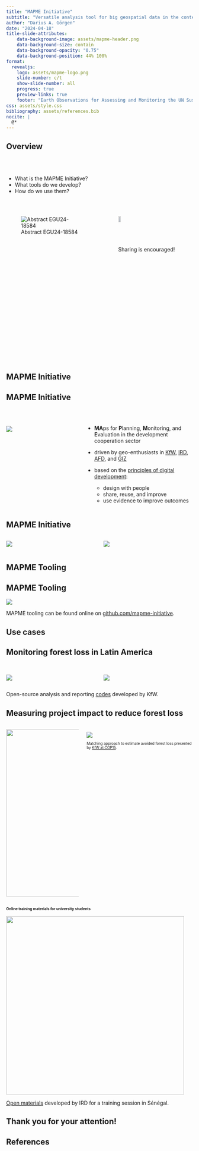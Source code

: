 ```yaml
---
title: "MAPME Initiative"
subtitle: "Versatile analysis tool for big geospatial data in the context of sustainable development"
author: "Darius A. Görgen"
date: "2024-04-18"
title-slide-attributes:
    data-background-image: assets/mapme-header.png
    data-background-size: contain
    data-background-opacity: "0.75"
    data-background-position: 44% 100%
format: 
  revealjs: 
    logo: assets/mapme-logo.png
    slide-number: c/t
    show-slide-number: all
    progress: true
    preview-links: true
    footer: "Earth Observations for Assessing and Monitoring the UN Sustainable Development Goals (ITS3.3/ESSI4.1) - EGU2024 - Vienna"
css: assets/style.css
bibliography: assets/references.bib
nocite: |
  @*
---
```


## Overview {.smaller}

<br>
<br>

- What is the MAPME Initiative?
- What tools do we develop?
- How do we use them?

<br>


::: columns

::: {.column width="50%"}
![Abstract EGU24-18584](assets/egu24-18584-qr.png){fig-align="left"}
:::

::: {.column width="50%"}
![Sharing is encouraged!](assets/egu2024-sharing-is-encouraged.png){width="20%" fig-align="left"}
:::

:::

## MAPME Initiative {.center background-color="#032733"}


## MAPME Initiative {.smaller}

::: columns

::: {.column width="40%"}
<br>
<br>
[![](assets/mapme-components.svg)](https://www.mapme-initiative.org/){fig-align="left"}
:::


::: {.column width="60%"}
<br>

- **MA**ps for **P**lanning, **M**onitoring, and **E**valuation in the development cooperation sector

- driven by geo-enthusiasts in [KfW](https://www.kfw.de/kfw.de.html), [IRD](https://en.ird.fr/), [AFD](https://www.afd.fr/fr), and [GIZ](https://www.giz.de/) 

- based on the [principles of digital development](https://digitalprinciples.org/):
  - design with people
  - share, reuse, and improve
  - use evidence to improve outcomes
:::

:::


## MAPME Initiative {.smaller}

:::columns
::: {.column width="50%"}
![](assets/geo-data-analysis-without-mapme.svg)
:::
::: {.column width="50%"}
![](assets/geo-data-analysis-with-mapme.svg)
:::
:::

## MAPME Tooling {.center background-color="#032733"}

## MAPME Tooling {.smaller}

![](assets/mapme-compute.png)

MAPME tooling can be found online on [github.com/mapme-initiative](https://github.com/mapme-initiative/).

## Use cases {.center background-color="#032733"}

## Monitoring forest loss in Latin America {.smaller}

:::columns
::: {.column width="50%"}
<br>
![](assets/kfw-map.png)
:::
::: {.column width="50%"}
<br>
![](assets/kfw-lollipop.png)
:::
:::

Open-source analysis and reporting [codes](https://openkfw.github.io/mapme.protectedareas/index.html) developed by KfW.

## Measuring project impact to reduce forest loss 

:::columns
::: {.column width="50%"}
![](assets/kfw-flyer.png){height=450}
:::

::: {.column width="50%" style="font-size: 70%;"}
<br>
![](assets/kfw-matching.png)

Matching approach to estimate avoided forest loss presented by [KfW at COP15](https://www.kfw-entwicklungsbank.de/PDF/Evaluierung/Themenbezogene-Evaluierungen/FZE_PA_onepager.pdf). 
:::
:::


## Online training materials for university students {style="font-size: 70%;"}

![](assets/ird-training.png){fig-align="center" height=480}

[Open materials](https://lenaigmoign.github.io/JUMI_R/) developed by IRD for a training session in Sénégal.


## Thank you for your attention! {.center background-color="#032733"}


## References {.smaller}
<br>
<br>

::: {#refs}
:::
